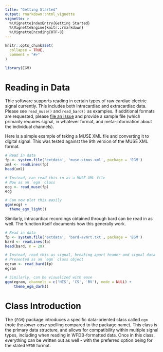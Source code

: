 ```yaml
---
title: "Getting Started"
output: rmarkdown::html_vignette
vignette: >
  %\VignetteIndexEntry{Getting Started}
  %\VignetteEngine{knitr::rmarkdown}
  %\VignetteEncoding{UTF-8}
---
```


```r
knitr::opts_chunk$set(
  collapse = TRUE,
  comment = "#>"
)
```

```r
library(EGM)
```

# Reading in Data

Thie software supports reading in certain types of raw cardiac electric signal currently. 
This includes both intracardiac and extracardiac data.
Please see `read_muse()` and `read_bard()` as examples.
If additional formats are requested, please [file an issue](https://github.com/shah-in-boots/EGM/issues) and provide a sample file (which primarily requires signal, in whatever format, and meta-information about the individual channels).

Here is a simple example of taking a MUSE XML file and converting it to digital signal.
This was tested against the 9th version of the MUSE XML format.

```r
# Read in data
fp <- system.file('extdata', 'muse-sinus.xml', package = 'EGM')
xml <- readLines(fp)
head(xml)

# Instead, can read this in as a MUSE XML file
# Now as an `egm` class
ecg <- read_muse(fp)
ecg

# Can now plot this easily
ggm(ecg) + 
  theme_egm_light()
```

Similarly, intracardiac recordings obtained through bard can be read in as well. The function itself documents how this generally work.

```r
# Read in data
fp <- system.file('extdata', 'bard-avnrt.txt', package = 'EGM')
bard <- readLines(fp)
head(bard, n = 20)

# Instead, read this as signal, breaking apart header and signal data
# Presented as an `egm` class object
egram <- read_bard(fp)
egram

# Similarly, can be visualized with ease
ggm(egram, channels = c('HIS', 'CS', 'RV'), mode = NULL) +
	theme_egm_dark() 
```

# Class Introduction

The `{EGM}` package introduces a specific data-oriented class called `egm` (note the *lower-case* spelling compared to the package name). 
This class is the primary data structure, and allows for compatibility within multiple signal types, including when reading in WFDB-formatted data.
Once in this class, everything can be written out as well - with the preferred option being for the stated `WFDB` format.
